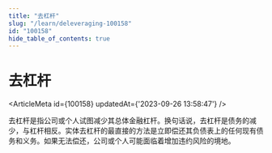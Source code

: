 ```yaml
---
title: "去杠杆"
slug: "/learn/deleveraging-100158"
id: "100158"
hide_table_of_contents: true
---
```



# 去杠杆

<ArticleMeta id={100158} updatedAt={'2023-09-26 13:58:47'} />
<div className='border-solid border-b border-t-0 my-4 border-[var(--ifm-color-gray-300)]' />

去杠杆是指公司或个人试图减少其总体金融杠杆。换句话说，去杠杆是债务的减少，与杠杆相反。实体去杠杆的最直接的方法是立即偿还其负债表上的任何现有债务和义务。如果无法偿还，公司或个人可能面临着增加违约风险的境地。
